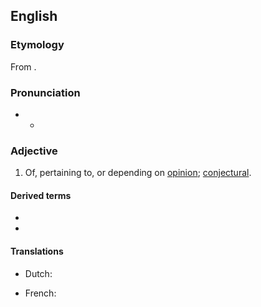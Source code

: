 ==English==
{{wikipedia|Doxastic logic}}

===Etymology===
From {{etyl|grc|en}} {{m|grc|δοξασία||belief, opinion, conviction}}.

===Pronunciation===
* {{IPA|en|/dɒkˈsæstɪk/}}
** {{audio|en|LL-Q1860 (eng)-Vealhurl-doxastic.wav|Audio (UK)}}

===Adjective===
{{en-adj}}

# Of, pertaining to, or depending on [[opinion]]; [[conjectural]].

====Derived terms====
* {{l|en|nondoxastic}}
* {{l|en|subdoxastic}}

====Translations====
{{trans-top|related to opinion}}
* Dutch: {{t|nl|doxastisch}}
{{trans-mid}}
* French: {{t+|fr|doxastique}}
{{trans-bottom}}